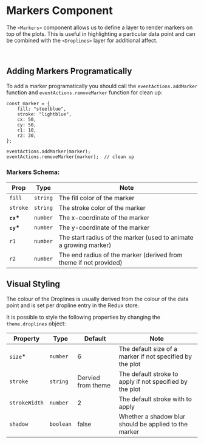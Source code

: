 
<Meta title="Components/Markers" />

# Markers Component

The `<Markers>` component allows us to define a layer to render markers on top of the plots. This is useful in highlighting a particular data point and can be combined with the `<Droplines>` layer for additional affect.

<Canvas>
    <Story id="components-markers--default" />
</Canvas>
<br />

## Adding Markers Programatically

To add a marker programatically you should call the `eventActions.addMarker` function and `eventActions.removeMarker` function for clean up:

```
const marker = {
    fill: "steelblue",
    stroke: "lightblue",
    cx: 50,
    cy: 50,
    r1: 10,
    r2: 30,
};

eventActions.addMarker(marker);
eventActions.removeMarker(marker);  // clean up
```

### Markers Schema:

| Prop       | Type     | Note                                                              |
| ---------- | -------- | ----------------------------------------------------------------- |
| `fill`     | `string` | The fill color of the marker                                      |
| `stroke`   | `string` | The stroke color of the marker                                    |
| **`cx`\*** | `number` | The x-coordinate of the marker                                    |
| **`cy`\*** | `number` | The y-coordinate of the marker                                    |
| `r1`       | `number` | The start radius of the marker (used to animate a growing marker) |
| `r2`       | `number` | The end radius of the marker (derived from theme if not provided) |

## Visual Styling

The colour of the Droplines is usually derived from the colour of the data point and is set per dropline entry in the Redux store.

It is possible to style the following properties by changing the `theme.droplines` object:

| Property      | Type      | Default            | Note                                                      |
| ------------- | --------- | ------------------ | --------------------------------------------------------- |
| `size`\*      | `number`  | 6                  | The default size of a marker if not specified by the plot |
| `stroke`      | `string`  | Dervied from theme | The default stroke to apply if not specified by the plot  |
| `strokeWidth` | `number`  | 2                  | The default stroke with to apply                          |
| `shadow`      | `boolean` | false              | Whether a shadow blur should be applied to the marker     |
